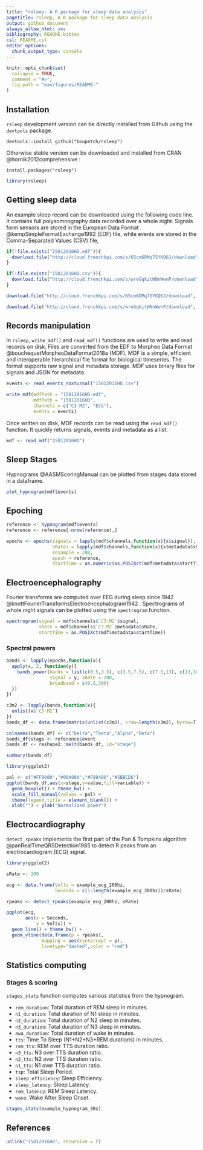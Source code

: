 ```yaml
---
title: "rsleep: A R package for sleep data analysis"
pagetitle: rsleep, A R package for sleep data analysis
output: github_document
always_allow_html: yes
bibliography: README.bibtex
csl: README.csl
editor_options: 
  chunk_output_type: console
---
```


<!-- README.md is generated from README.Rmd. Please edit that file -->

```r
knitr::opts_chunk$set(
  collapse = TRUE,
  comment = "#>",
  fig.path = "man/figures/README-"
)
```

## Installation

`rsleep` development version can be directly installed from Github using the `devtools` package.

```
devtools::install_github("boupetch/rsleep")
```

Otherwise stable version can be downloaded and installed from CRAN @hornik2012comprehensive :

```
install.packages("rsleep")
```

```r

library(rsleep)

```

## Getting sleep data

An example sleep record can be downloaded using the following code line. It contains full polysomnography data recorded over a whole night. Signals form sensors are stored in the European Data Format @kempSimpleFormatExchange1992 (EDF) file, while events are stored in the Comma-Separated Values (CSV) file,

```r

if(!file.exists("15012016HD.edf")){
  download.file("http://cloud.frenchkpi.com/s/65cm6DMq7SYKQ6J/download", "15012016HD.edf")
}

if(!file.exists("15012016HD.csv")){
  download.file("http://cloud.frenchkpi.com/s/wreGqkitWNnWwnP/download", "15012016HD.csv")
}

```


```r

download.file("http://cloud.frenchkpi.com/s/65cm6DMq7SYKQ6J/download", "15012016HD.edf")

download.file("http://cloud.frenchkpi.com/s/wreGqkitWNnWwnP/download", "15012016HD.csv")

```

## Records manipulation

In `rsleep`, `write_mdf()` and `read_mdf()` functions are used to write and read records on disk. Files are converted from the EDF to Morpheo Data Format @bouchequetMorpheoDataFormat2018a (MDF). MDF is a simple, efficient and interoperable hierarchical file format for biological timeseries. The format supports raw signal and metadata storage. MDF uses binary files for signals and JSON for metadata.

```r

events <- read_events_noxturnal("15012016HD.csv")

write_mdf(edfPath = "15012016HD.edf",
          mdfPath = "15012016HD",
          channels = c("C3-M2", "ECG"),
          events = events)

```

Once written on disk, MDF records can be read using the `read_mdf()` function. It quickly returns signals, events and metadata as a list.

```r

mdf <- read_mdf("15012016HD")

```

## Sleep Stages

Hypnograms @AASMScoringManual can be plotted from stages data stored in a dataframe.

```r

plot_hypnogram(mdf$events)

```

## Epoching

```r

reference <- hypnogram(mdf$events)
reference <- reference[-nrow(reference),]

epochs <- epochs(signals = lapply(mdf$channels,function(x){x$signal}),
                 sRates = lapply(mdf$channels,function(x){x$metadata$sRate}),
                 resample = 200,
                 epoch = reference,
                 startTime = as.numeric(as.POSIXct(mdf$metadata$startTime)))

```


## Electroencephalography

Fourier transforms are computed over EEG during sleep since 1942 @knottFourierTransformsElectroencephalogram1942 . Spectrograms of whole night signals can be plotted using the `spectrogram` function.

```r

spectrogram(signal = mdf$channels$`C3-M2`$signal,
            sRate = mdf$channels$`C3-M2`$metadata$sRate,
            startTime = as.POSIXct(mdf$metadata$startTime))

```

### Spectral powers

```r

bands <- lapply(epochs,function(x){
  apply(x, 2, function(y){
    bands_power(bands = list(c(0.5,3.5), c(3.5,7.5), c(7.5,13), c(13,30)),
                signal = y, sRate = 200,
                broadband = c(0.5,30))
  })
})

```

```r

c3m2 <- lapply(bands,function(x){
  unlist(x$`C3-M2`)
})
bands_df <- data.frame(matrix(unlist(c3m2), nrow=length(c3m2), byrow=T))

colnames(bands_df) <- c("Delta","Theta","Alpha","Beta")
bands_df$stage <- reference$event
bands_df <- reshape2::melt(bands_df, id="stage")

summary(bands_df)
```

```r

library(ggplot2)

pal <- c("#FF0000","#00A08A","#F98400","#5BBCD6")
ggplot(bands_df,aes(x=stage,y=value,fill=variable)) + 
  geom_boxplot() + theme_bw() +
  scale_fill_manual(values = pal) +
  theme(legend.title = element_blank()) +
  xlab("") + ylab("Normalized power") 

```

## Electrocardiography

`detect_rpeaks` implements the first part of the Pan & Tompkins algorithm @panRealTimeQRSDetection1985 to detect R peaks from an electrocardiogram (ECG) signal.

```r

library(ggplot2)

sRate <- 200

ecg <- data.frame(Volts = example_ecg_200hz,
                  Seconds = c(1:length(example_ecg_200hz))/sRate)

rpeaks <- detect_rpeaks(example_ecg_200hz, sRate)

ggplot(ecg,
       aes(x = Seconds,
           y = Volts)) +
  geom_line() + theme_bw() +
  geom_vline(data.frame(p = rpeaks),
             mapping = aes(xintercept = p),
             linetype="dashed",color = "red")

```

## Statistics computing

### Stages & scoring

`stages_stats` function computes various statistics from the hypnogram.

  * `rem_duration`: Total duration of REM sleep in minutes.
  * `n1_duration`: Total duration of N1 sleep in minutes.
  * `n2_duration`: Total duration of N2 sleep in minutes.
  * `n3_duration`: Total duration of N3 sleep in minutes.
  * `awa_duration`: Total duration of wake in minutes.
  * `tts`: Time To Sleep (N1+N2+N3+REM durations) in minutes.
  * `rem_tts`: REM over TTS duration ratio.
  * `n3_tts`: N3 over TTS duration ratio.
  * `n2_tts`: N2 over TTS duration ratio.
  * `n1_tts`: N1 over TTS duration ratio.
  * `tsp`: Total Sleep Period.
  * `sleep_efficiency`: Sleep Efficiency.
  * `sleep_latency`: Sleep Latency.
  * `rem_latency`: REM Sleep Latency.
  * `waso`: Wake After Sleep Onset.
  
```r

stages_stats(example_hypnogram_30s)

```

## References

```r

unlink("15012016HD", recursive = T)

```

